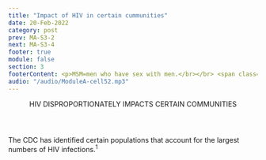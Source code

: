 ```yaml
---
title: "Impact of HIV in certain cummunities"
date: 20-Feb-2022
category: post
prev: MA-S3-2
next: MA-S3-4
footer: true
module: false
section: 3
footerContent: <p>MSM=men who have sex with men.</br></br> <span class='font-bold'>References&#58 1.</span> Centers for Disease Control and Prevention. Populations at Greatest Risk. May 12, 2020. Accessed May 19, 2022. https://www.cdc.gov/hiv/policies/hip/risk.html <span class='font-bold'>2.</span> Centers for Disease Control and Prevention. HIV Surveillance Report, 2019. Vol 32. May 2021. Accessed May 19, 2022. https://www.cdc.gov/hiv/library/reports/hiv-surveillance.html <span class='font-bold'>3.</span> Artiga S. Health Disparities Are a Symptom of Broader Social and Economic Inequities. June 1, 2020. Accessed May 19, 2022. https://www.kff.org/policy-watch/health-disparities-symptom-broader-social-economic-inequities#:~:text=Health%20disparities%2C%20including%20disparities%20related,a%20relatively%20weak% 20health%20determinant</p>
audio: "/audio/ModuleA-cell52.mp3"
---
```


<Header>
  HIV <span className="text-red"> DISPROPORTIONATELY IMPACTS </span> CERTAIN
  COMMUNITIES
</Header>
<SubHeader>
  The CDC has identified certain populations that account for the largest
  numbers of HIV infections.<sup>1</sup>
</SubHeader>

<MAS33 />
